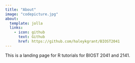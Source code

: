 ```yaml
---
title: "About"
image: "codepicture.jpg"
about:
  template: jolla
  links:
    - icon: github
      text: Github
      href: https://github.com/haleykgrant/BIOST2041
---
```


This is a landing page for R tutorials for BIOST 2041 and 2141.
